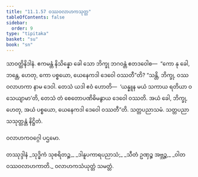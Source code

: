 ```yaml
---
title: "11.1.57 ဝဿဝလာဟကသုတ္တ"
tableOfContents: false
sidebar:
  order: 9
type: "tipitaka"
basket: "su"
book: "sn"
---
```



<DynamicBreadcrumb />

<Division number="606" book="sn" e="ch" v="18" p="374">

<Paragraph number="1231" book="sn">
သာဝတ္ထိနိဒါနံ. ဧကမန္တံ နိသိန္နော ခေါ သော ဘိက္ခု ဘဂဝန္တံ ဧတဒဝေါစ—  “ကော နု ခေါ, ဘန္တေ, ဟေတု, ကော ပစ္စယော, ယေနေကဒါ ဒေဝေါ ဝဿတီ”တိ? “သန္တိ, ဘိက္ခု, ဝဿဝလာဟကာ နာမ ဒေဝါ. တေသံ ယဒါ ဧဝံ ဟောတိ—  ‘ယန္နူန မယံ သကာယ ရတိယာ ဝသေယျာမာ’တိ, တေသံ တံ စေတောပဏိဓိမနွာယ ဒေဝေါ ဝဿတိ. အယံ ခေါ, ဘိက္ခု, ဟေတု, အယံ ပစ္စယော, ယေနေကဒါ ဒေဝေါ ဝဿတီ”တိ. သတ္တပညာသမံ.

</Paragraph>
</Division>

<Paragraph number="1232" type="center" book="sn">
သတ္တပညာသသုတ္တန္တံ နိဋ္ဌိတံ.

  
ဝလာဟကဝဂ္ဂေါ ပဌမော.



</Paragraph>

<Paragraph number="1233" type="center" book="sn">
တဿုဒ္ဒါနံ


</Paragraph>

<Paragraph number="1234" type="verses" book="sn">
_သုဒ္ဓိကံ သုစရိတဉ္စ,_  
_ဒါနူပကာရပညာသံ;_  
_သီတံ ဥဏှဉ္စ အဗ္ဘဉ္စ,_  
_ဝါတဝဿဝလာဟကာတိ._  


</Paragraph>

<Paragraph number="1235" type="center" book="sn">
ဝလာဟကသံယုတ္တံ သမတ္တံ.
</Paragraph>